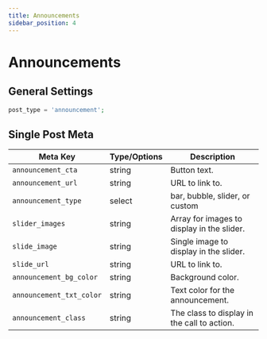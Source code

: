 ```yaml
---
title: Announcements
sidebar_position: 4
---
```


# Announcements

## General Settings

```php
post_type = 'announcement';
```

## Single Post Meta

| Meta Key | Type/Options | Description |
---|---|---
| `announcement_cta` | string | Button text. |
| `announcement_url` | string | URL to link to. |
| `announcement_type` | select | bar, bubble, slider, or custom |
| `slider_images` | string | Array for images to display in the slider. |
| `slide_image` | string | Single image to display in the slider. |
| `slide_url` | string | URL to link to. |
| `announcement_bg_color` | string | Background color. | 
| `announcement_txt_color` | string | Text color for the announcement. |
| `announcement_class` | string | The class to display in the call to action. |
